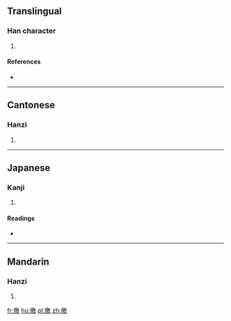 ==Translingual==

===Han character===
{{Han char|rn=64|rad=手|as=13|sn=16|four=58040|canj=QHSK|ids=⿰扌敫}}

# {{defn|Han|sort=手13}}

====References====
* {{Han ref|kx=0457.210|dkj=12776|dj=0806.040|hdz=31970.110|uh=64BD|ud=25789|bh=E9A9|bd=59817}}

----

==Cantonese==

===Hanzi===
{{yue-hanzi|jyut=[[gik1]]|y=gik1}}

# {{defn|lang=yue|sort=手13}}

----

==Japanese==

===Kanji===
{{ja-kanji|grade=|rs=手13}}

# {{defn|lang=ja|sort=手13}}

====Readings====
* {{ja-readings|on=[[こう]] (kō), [[きょう]] (kyō), [[けき]] (keki), [[きゃく]] (kyaku)|kun=[[たたく]] (tataku)}}

----

==Mandarin==

===Hanzi===
{{cmn-hanzi|pin=[[qiào]] ([[qiao4]])|wg=ch'iao<sup>4</sup>}}

# {{defn|lang=cmn|sort=手13}}

[[fr:撽]]
[[hu:撽]]
[[pl:撽]]
[[zh:撽]]